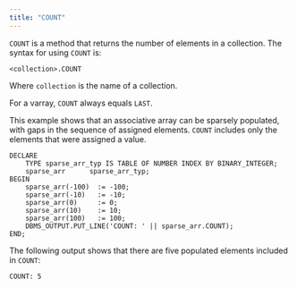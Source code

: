 ```yaml
---
title: "COUNT"
---
```


<div id="count" class="registered_link"></div>

`COUNT` is a method that returns the number of elements in a collection. The syntax for using `COUNT` is:

```text
<collection>.COUNT
```

Where `collection` is the name of a collection.

For a varray, `COUNT` always equals `LAST`.

This example shows that an associative array can be sparsely populated, with gaps in the sequence of assigned elements. `COUNT` includes only the elements that were assigned a value.

```text
DECLARE
    TYPE sparse_arr_typ IS TABLE OF NUMBER INDEX BY BINARY_INTEGER;
    sparse_arr      sparse_arr_typ;
BEGIN
    sparse_arr(-100)  := -100;
    sparse_arr(-10)   := -10;
    sparse_arr(0)     := 0;
    sparse_arr(10)    := 10;
    sparse_arr(100)   := 100;
    DBMS_OUTPUT.PUT_LINE('COUNT: ' || sparse_arr.COUNT);
END;
```

The following output shows that there are five populated elements included in `COUNT`:

```text
COUNT: 5
```
